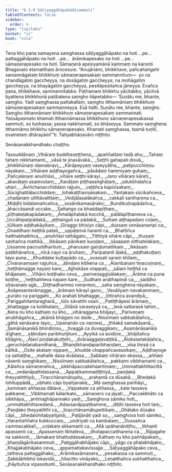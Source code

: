 ```yaml
---
title: "6.3.9 Sāṭiyaggāhāpakādisammuti"
tableOfContents: false
sidebar:
  order: 9
type: "tipitaka"
basket: "vi"
book: "cula"
---
```



<DynamicBreadcrumb />

<Division number="329" book="cula" e="ch" v="4" p="332">

<Paragraph number="1445" book="cula">
Tena kho pana samayena saṃghassa sāṭiyaggāhāpako na hoti …pe…  pattaggāhāpako na hoti …pe…  ārāmikapesako na hoti …pe…  sāmaṇerapesako na hoti. Sāmaṇerā apesiyamānā kammaṃ na karonti. Bhagavato etamatthaṃ ārocesuṃ. “Anujānāmi, bhikkhave, pañcahaṅgehi samannāgataṃ bhikkhuṃ sāmaṇerapesakaṃ sammannituṃ—  yo na chandāgatiṃ gaccheyya, na dosāgatiṃ gaccheyya, na mohāgatiṃ gaccheyya, na bhayāgatiṃ gaccheyya, pesitāpesitañca jāneyya. Evañca pana, bhikkhave, sammannitabbo. Paṭhamaṃ bhikkhu yācitabbo, yācitvā byattena bhikkhunā paṭibalena saṃgho ñāpetabbo—
</Paragraph>

<Paragraph number="1446" book="cula">
‘Suṇātu me, bhante, saṃgho. Yadi saṃghassa pattakallaṃ, saṃgho itthannāmaṃ bhikkhuṃ sāmaṇerapesakaṃ sammanneyya. Esā ñatti.
</Paragraph>

<Paragraph number="1447" book="cula">
Suṇātu me, bhante, saṃgho. Saṃgho itthannāmaṃ bhikkhuṃ sāmaṇerapesakaṃ sammannati. Yassāyasmato khamati itthannāmassa bhikkhuno sāmaṇerapesakassa sammuti, so tuṇhassa; yassa nakkhamati, so bhāseyya.
</Paragraph>

<Paragraph number="1448" book="cula">
Sammato saṃghena itthannāmo bhikkhu sāmaṇerapesako. Khamati saṃghassa, tasmā tuṇhī, evametaṃ dhārayāmī’”ti.

</Paragraph>
</Division>

<Paragraph number="1449" type="center" book="cula">
Tatiyabhāṇavāro niṭṭhito.

  
Senāsanakkhandhako chaṭṭho.



</Paragraph>

<Paragraph number="1450" type="center" book="cula">
Tassuddānaṃ


</Paragraph>

<Paragraph number="1451" type="verses" book="cula">
_Vihāraṃ buddhaseṭṭhena,_  
_apaññattaṃ tadā ahu;_  
_Tahaṃ tahaṃ nikkhamanti,_  
_vāsā te jinasāvakā._  

</Paragraph>

<Paragraph number="1452" type="verses" book="cula">
_Seṭṭhī gahapati disvā,_  
_bhikkhūnaṃ idamabravi;_  
_Kārāpeyyaṃ vaseyyātha,_  
_paṭipucchiṃsu nāyakaṃ._  

</Paragraph>

<Paragraph number="1453" type="verses" book="cula">
_Vihāraṃ aḍḍhayogañca,_  
_pāsādaṃ hammiyaṃ guhaṃ;_  
_Pañcaleṇaṃ anuññāsi,_  
_vihāre seṭṭhi kārayi._  

</Paragraph>

<Paragraph number="1454" type="verses" book="cula">
_Jano vihāraṃ kāreti,_  
_akavāṭaṃ asaṃvutaṃ;_  
_Kavāṭaṃ piṭṭhasaṅghāṭaṃ,_  
_udukkhalañca uttari._  

</Paragraph>

<Paragraph number="1455" type="verses" book="cula">
_Āviñchanacchiddaṃ rajjuṃ,_  
_vaṭṭiñca kapisīsakaṃ;_  
_Sūcighaṭitāḷacchiddaṃ,_  
_lohakaṭṭhavisāṇakaṃ._  

</Paragraph>

<Paragraph number="1456" type="verses" book="cula">
_Yantakaṃ sūcikañceva,_  
_chadanaṃ ullittāvalittaṃ;_  
_Vedijālasalākañca,_  
_cakkali santharena ca._  

</Paragraph>

<Paragraph number="1457" type="verses" book="cula">
_Miḍḍhi bidalamañcañca,_  
_sosānikamasārako;_  
_Bundikuḷirapādañca,_  
_āhaccāsandi uccake._  

</Paragraph>

<Paragraph number="1458" type="verses" book="cula">
_Sattaṅgo ca bhaddapīṭhaṃ,_  
_pīṭhakeḷakapādakaṃ;_  
_Āmalāphalakā kocchā,_  
_palālapīṭhameva ca._  

</Paragraph>

<Paragraph number="1459" type="verses" book="cula">
_Uccāhipaṭipādakā,_  
_aṭṭhaṅguli ca pādakā;_  
_Suttaṃ aṭṭhapadaṃ coḷaṃ,_  
_tūlikaṃ aḍḍhakāyikaṃ._  

</Paragraph>

<Paragraph number="1460" type="verses" book="cula">
_Giraggo bhisiyo cāpi,_  
_dussaṃ senāsanampi ca;_  
_Onaddhaṃ heṭṭhā patati,_  
_uppāṭetvā haranti ca._  

</Paragraph>

<Paragraph number="1461" type="verses" book="cula">
_Bhattiñca hatthabhattiñca,_  
_anuññāsi tathāgato;_  
_Titthiyā vihāre cāpi,_  
_thusaṃ saṇhañca mattikā._  

</Paragraph>

<Paragraph number="1462" type="verses" book="cula">
_Ikkāsaṃ pāṇikaṃ kuṇḍaṃ,_  
_sāsapaṃ sitthatelakaṃ;_  
_Ussanne paccuddharituṃ,_  
_pharusaṃ gaṇḍumattikaṃ._  

</Paragraph>

<Paragraph number="1463" type="verses" book="cula">
_Ikkāsaṃ paṭibhānañca,_  
_nīcā cayo ca āruhaṃ;_  
_Paripatanti āḷakā,_  
_aḍḍhakuṭṭaṃ tayo puna._  

</Paragraph>

<Paragraph number="1464" type="verses" book="cula">
_Khuddake kuṭṭapādo ca,_  
_ovassati saraṃ khilaṃ;_  
_Cīvaravaṃsaṃ rajjuñca,_  
_āḷindaṃ kiṭikena ca._  

</Paragraph>

<Paragraph number="1465" type="verses" book="cula">
_Ālambanaṃ tiṇacuṇṇaṃ,_  
_heṭṭhāmagge nayaṃ kare;_  
_Ajjhokāse otappati,_  
_sālaṃ heṭṭhā ca bhājanaṃ._  

</Paragraph>

<Paragraph number="1466" type="verses" book="cula">
_Vihāro koṭṭhako ceva,_  
_pariveṇaggisālakaṃ;_  
_Ārāme ca puna koṭṭhe,_  
_heṭṭhaññeva nayaṃ kare._  

</Paragraph>

<Paragraph number="1467" type="verses" book="cula">
_Sudhaṃ anāthapiṇḍi ca,_  
_saddho sītavanaṃ agā;_  
_Diṭṭhadhammo nimantesi,_  
_saha saṃghena nāyakaṃ._  

</Paragraph>

<Paragraph number="1468" type="verses" book="cula">
_Āṇāpesantarāmagge,_  
_ārāmaṃ kārayī gaṇo;_  
_Vesāliyaṃ navakammaṃ,_  
_purato ca pariggahi._  

</Paragraph>

<Paragraph number="1469" type="verses" book="cula">
_Ko arahati bhattagge,_  
_tittirañca avandiyā;_  
_Pariggahitantaragharā,_  
_tūlo sāvatthi osari._  

</Paragraph>

<Paragraph number="1470" type="verses" book="cula">
_Patiṭṭhāpesi ārāmaṃ,_  
_bhattagge ca kolāhalaṃ;_  
_Gilānā varaseyyā ca,_  
_lesā sattarasā tahiṃ._  

</Paragraph>

<Paragraph number="1471" type="verses" book="cula">
_Kena nu kho kathaṃ nu kho,_  
_vihāraggena bhājayi;_  
_Pariveṇaṃ anubhāgañca,_  
_akāmā bhāgaṃ no dade._  

</Paragraph>

<Paragraph number="1472" type="verses" book="cula">
_Nissīmaṃ sabbakālañca,_  
_gāhā senāsane tayo;_  
_Upanando ca vaṇṇesi,_  
_ṭhitakā samakāsanā._  

</Paragraph>

<Paragraph number="1473" type="verses" book="cula">
_Samānāsanikā bhindiṃsu,_  
_tivaggā ca duvaggikaṃ;_  
_Asamānāsanikā dīghaṃ,_  
_sāḷindaṃ paribhuñjituṃ._  

</Paragraph>

<Paragraph number="1474" type="verses" book="cula">
_Ayyikā ca avidūre,_  
_bhājitañca kīṭāgire;_  
_Āḷavī piṇḍakakuṭṭehi,_  
_dvāraaggaḷavaṭṭikā._  

</Paragraph>

<Paragraph number="1475" type="verses" book="cula">
_Ālokasetakāḷañca,_  
_geruchādanabandhanā;_  
_Bhaṇḍikhaṇḍaparibhaṇḍaṃ,_  
_vīsa tiṃsā ca kālikā._  

</Paragraph>

<Paragraph number="1476" type="verses" book="cula">
_Osite akataṃ vippaṃ,_  
_khudde chappañcavassikaṃ;_  
_Aḍḍhayoge ca sattaṭṭha,_  
_mahalle dasa dvādasa._  

</Paragraph>

<Paragraph number="1477" type="verses" book="cula">
_Sabbaṃ vihāraṃ ekassa,_  
_aññaṃ vāsenti saṃghikaṃ;_  
_Nissīmaṃ sabbakālañca,_  
_pakkami vibbhamanti ca._  

</Paragraph>

<Paragraph number="1478" type="verses" book="cula">
_Kālañca sāmaṇerañca,_  
_sikkhāpaccakkhaantimaṃ;_  
_Ummattakhittacittā ca,_  
_vedanāpattidassanā._  

</Paragraph>

<Paragraph number="1479" type="verses" book="cula">
_Appaṭikammadiṭṭhiyā,_  
_paṇḍakā theyyatitthiyā;_  
_Tiracchānamātupitu,_  
_arahantā ca dūsakā._  

</Paragraph>

<Paragraph number="1480" type="verses" book="cula">
_Bhedakā lohituppādā,_  
_ubhato cāpi byañjanakā;_  
_Mā saṃghassa parihāyi,_  
_kammaṃ aññassa dātave._  

</Paragraph>

<Paragraph number="1481" type="verses" book="cula">
_Vippakate ca aññassa,_  
_kate tasseva pakkame;_  
_Vibbhamati kālaṅkato,_  
_sāmaṇero ca jāyati._  

</Paragraph>

<Paragraph number="1482" type="verses" book="cula">
_Paccakkhāto ca sikkhāya,_  
_antimajjhāpannako yadi;_  
_Saṃghova sāmiko hoti,_  
_ummattakhittavedanā._  

</Paragraph>

<Paragraph number="1483" type="verses" book="cula">
_Adassanāppaṭikamme,_  
_diṭṭhi tasseva hoti taṃ;_  
_Paṇḍako theyyatitthī ca,_  
_tiracchānamātupettikaṃ._  

</Paragraph>

<Paragraph number="1484" type="verses" book="cula">
_Ghātako dūsako cāpi,_  
_bhedalohitabyañjanā;_  
_Paṭijānāti yadi so,_  
_saṃghova hoti sāmiko._  

</Paragraph>

<Paragraph number="1485" type="verses" book="cula">
_Harantaññatra kukkuccaṃ,_  
_undriyati ca kambalaṃ;_  
_Dussañca cammacakkalī,_  
_coḷakaṃ akkamanti ca._  

</Paragraph>

<Paragraph number="1486" type="verses" book="cula">
_Allā upāhanāniṭṭhu,_  
_likhanti apassenti ca;_  
_Apassenaṃ likhateva,_  
_dhotapaccattharena ca._  

</Paragraph>

<Paragraph number="1487" type="verses" book="cula">
_Rājagahe na sakkonti,_  
_lāmakaṃ bhattuddesakaṃ;_  
_Kathaṃ nu kho paññāpakaṃ,_  
_bhaṇḍāgārikasammuti._  

</Paragraph>

<Paragraph number="1488" type="verses" book="cula">
_Paṭiggāhabhājako cāpi,_  
_yāgu ca phalabhājako;_  
_Khajjakabhājako ceva,_  
_appamattakavissajje._  

</Paragraph>

<Paragraph number="1489" type="verses" book="cula">
_Sāṭiyaggāhāpako ceva,_  
_tatheva pattaggāhako;_  
_Ārāmikasāmaṇera,_  
_pesakassa ca sammuti._  

</Paragraph>

<Paragraph number="1490" type="verses" book="cula">
_Sabbābhibhū lokavidū,_  
_hitacitto vināyako;_  
_Leṇatthañca sukhatthañca,_  
_jhāyituñca vipassitunti._  


</Paragraph>

<Paragraph number="1491" type="center" book="cula">
Senāsanakkhandhako niṭṭhito.
</Paragraph>